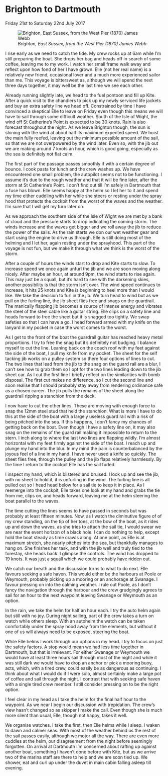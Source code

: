 
# Brighton to Dartmouth 
Friday 21st to Saturday 22nd July 2017

![*Brighton, East Sussex, from the West Pier (1870) James Webb*](images/Brighton.jpg "Brighton")

I rise early as we need to catch the tide. My crew rocks up at 6am while I’m still preparing the boat. She drops her bag and heads off in search of some coffee, leaving me to my work. I watch her small frame walk away and reflect upon how fond of her I have grown. Elle (not her real name) is a relatively new friend, occasional lover and a much more experienced sailor than me. This voyage is bittersweet as, although we will spend the next three days together, it may well be the last time we see each other.

Already running slightly late, we head to the fuel pontoon and fill up Kite. After a quick visit to the chandlers to pick up my newly serviced life jackets and buy an extra safety line we head off. Constrained by time I have convinced a skeptical Elle to leave on Friday even though this means we will have to sail through some difficult weather. South of the Isle of Wight, the wind off St Catherine’s Point is expected to be 30 knots. Rain is also forecast throughout the night. As we leave Brighton though, the sun is shining with the wind at about half its maximum expected speed. We hoist the main fully reefed, leaving out the minimum possible amount of the sail, so that we are not overpowered by the wind later. Even so, with the jib out we are making around 7 knots an hour, which is good going, especially as the sea is definitely not flat calm.

The first part of the passage passes smoothly if with a certain degree of bounce. I cook pasta for lunch and the crew washes up. We have encountered one small problem, the autopilot seems not to be functioning. I assume it’s due to the rough weather and that it will be fine later, after the storm at St Catherine’s Point. I don’t find out till I’m safely in Dartmouth that a fuse has blown. Elle seems happy at the helm so I let her to it and spend my time either cuddling with her while she steers or resting under the spray hood that protects the cockpit from the worst of the waves and the weather. I’m sure that I will get my turn later on.

As we approach the southern side of the Isle of Wight we are met by a bank of cloud and the pressure starts to drop indicating the coming storm. The winds increase and the waves get bigger and we roll away the jib to reduce the power of the sails. As the rain starts we don our wet weather gear and start using the engine to drive us through. Elle is still doing most of the helming and I let her, again resting under the sprayhood. This part of the voyage is not fun, but we make it through what we think is the worst of the storm.

After a couple of hours the winds start to drop and Kite starts to slow. To increase speed we once again unfurl the jib and we are soon moving along nicely. After maybe an hour, at around 9pm, the wind starts to rise again. This may just be a squall, but it’s hard to see with the darkening skies, another possibility is that the storm isn’t over. The wind speed continues to increase, it hits 25 knots and Kite is beginning to heel more than I would like. We take the decision to furl in the jib. We turn head to wind but as we pull on the furling line, the jib sheet flies free and snags on the guardrail. The manically flapping jib becomes a source of intense energy and vibrates the steel of the steel cable like a guitar string. Elle clips on a safety line and heads forward to free the sheet but it is snagged too tightly. We swap safeties so that I can have a go. I head forward armed with my knife on the lanyard in my pocket in case the worst comes to the worst.

As I get to the front of the boat the guardrail guitar has reached heavy metal proportions. I try to free the snag but it’s definitely not budging. I balance myself to cut the line. Leaning back on the coach roof with my feet against the side of the boat, I pull my knife from my pocket. The sheet for the self tacking jib works on a pulley system so there four options of lines to cut. The two lines that lead from the jib to the snag on the guard rail are a blur, I can’t see how to grab them so I opt for the two lines leading down to the jib sheet car. As I cut the first line I briefly reflect on the similarities with bomb disposal. The first cut makes no difference, so I cut the second line and soon realise that I should probably stay away from rendering ordinance safe as a chosen career. The jib pulls the remains of the sheet along the guardrail ripping a stanchion from the deck.

I now have to cut the other lines. These are moving with enough force to snap the 12mm steel stud that held the stanchion. What is more I have to do this at the side of the boat with a largely useless guard rail with a risk of being pitched into the sea. If this happens, I don’t fancy my chances of getting back on the boat. Even though I have a safety line on, it may also snag on the remains of the guard rail making it impossible to return to the stern. I inch along to where the last two lines are flapping wildly. I’m almost horizontal with my feet firmly against the side of the boat. I reach up and plunge my hand into the blur. In my mind the pain is counterbalanced by the joyous feel of a line in my hand. I have never used a knife so quickly. The sheet flies free, through the pulley and the jib flaps relatively harmlessly. By the time I return to the cockpit Elle has the sail furled.

I inspect my hand, which is blistered and bruised. I look up and see the jib, with no sheet to hold it, it is unfurling in the wind. The furling line is all pulled out so I head head below for a sail tie to keep it in place. As I reemerge into the cockpit, Elle takes one look at my hand and grabs the tie from me, clips on, and heads forward, leaving me at the helm steering the boat parallel to the waves.

The time cutting the lines seems to have passed in seconds but was probably at least fifteen minutes. Now, as I watch the diminutive figure of of my crew standing, on the tip of her toes, at the bow of the boat, as it rides up and down the waves, as she tries to attach the sail tie, I would swear we are near the event horizon of a black hole. I can do nothing to help, except hold the boat steady as time crawls along. At one point, as Elle is at maximum stretch, she nearly pitches into the sea, but thankfully manages to hang on. She finishes her task, and with the jib well and truly tied to the forestay, she heads back. I glimpse the controls. The wind has dropped to 19 knots. It was just a squall which we could probably have ridden out.

We catch our breath and the discussion turns to what to do next. Elle favours seeking a safe haven. This would either be the harbours at Poole or Weymouth, probably picking up a mooring or an anchorage at Swanage. I favour pressing on into the calming weather. I rule out Poole, as I don’t fancy the navigation through the harbour and the crew grudgingly agrees to sail for an hour to the next waypoint leaving Swanage or Weymouth as an option.

In the rain, we take the helm for half an hour each. I try the auto helm again but still with no joy. During night sailing, part of the crew takes a turn on watch while others sleep. With an autohelm the watch can be taken comfortably under the spray hood away from the elements, but without it one of us will always need to be exposed, steering the boat.

While Elle helms I work through our options in my head. I try to focus on just the safety factors. A stop would mean we had less time together in Dartmouth, but that is irrelevant. For either Swanage or Weymouth we would have at least three hours sail through most of the night and while it was still dark we would have to drop an anchor or pick a mooring buoy, acts, which, with a tired crew, could easily be as dangerous as continuing. I think about what I would do if I were solo, almost certainly make a large pot of coffee and sail through the night. I contrast that with seeking safe haven with a single tired crew member. I still consider pressing on to be the right option.

I feel clear in my head as I take the helm for the final half hour to the waypoint. As we near I begin our discussion with trepidation. The crew’s view hasn’t changed so as skipper I make the call. Even though she is much more silent than usual, Elle, though not happy, takes it well.

We organise watches. I take the first, then Elle helms while I sleep. I waken to dawn and calmer seas. With most of the weather behind us the rest of the sail passes easily, although we motor all the way. There are even more cuddles at the helm, our disagreement from the night before seemingly forgotten. On arrival at Dartmouth I’m concerned about rafting up against another boat, something I haven’t done before with Kite, but as we arrive two of the marina staff are there to help and we are soon tied up. We shower, eat and curl up under the duvet in main cabin falling asleep till evening.
